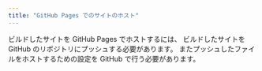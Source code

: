 ```yaml
---
title: "GitHub Pages でのサイトのホスト"
---
```


ビルドしたサイトを GitHub Pages でホストするには、
ビルドしたサイトを GitHub のリポジトリにプッシュする必要があります。
またプッシュしたファイルをホストするための設定を GitHub で行う必要があります。

